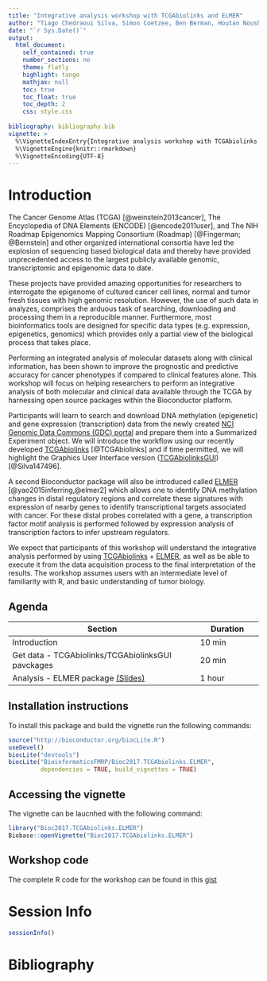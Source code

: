 ```yaml
---
title: "Integrative analysis workshop with TCGAbiolinks and ELMER"
author: "Tiago Chedraoui Silva, Simon Coetzee, Ben Berman, Houtan Noushmehr"
date: "`r Sys.Date()`"
output: 
  html_document:
    self_contained: true
    number_sections: no
    theme: flatly
    highlight: tango
    mathjax: null
    toc: true
    toc_float: true
    toc_depth: 2
    css: style.css
  
bibliography: bibliography.bib    
vignette: >
  %\VignetteIndexEntry{Integrative analysis workshop with TCGAbiolinks and ELMER}
  %\VignetteEngine{knitr::rmarkdown}
  %\VignetteEncoding{UTF-8}
---
```


# Introduction

The Cancer Genome Atlas (TCGA) [@weinstein2013cancer], 
The Encyclopedia of DNA Elements (ENCODE)  [@encode2011user], and 
The NIH Roadmap Epigenomics Mapping Consortium (Roadmap) [@Fingerman; @Bernstein]
and other organized international consortia have led the explosion 
of sequencing based biological 
data and thereby have provided unprecedented access to the largest publicly 
available genomic, transcriptomic and epigenomic data to date. 

These projects have provided amazing opportunities for researchers to interrogate 
the epigenome of cultured cancer cell lines, normal and tumor fresh tissues with 
high genomic resolution. However, the use of such data in analyzes, comprises the 
arduous task of searching, downloading and processing them in a reproducible manner. 
Furthermore, most bioinformatics tools are designed for specific data types 
(e.g. expression, epigenetics, genomics) which provides only a partial view of 
the biological process that takes place. 

Performing an integrated analysis of molecular datasets along with clinical 
information, has been shown to improve the prognostic and predictive accuracy 
for cancer phenotypes if compared to clinical features alone. This workshop will 
focus on helping researchers to perform an integrative analysis of both molecular 
and clinical data available through the TCGA by harnessing open source packages 
within the Bioconductor platform.

Participants will learn to search and download DNA methylation (epigenetic) and 
gene expression (transcription) data from the newly created 
[NCI Genomic Data Commons (GDC) portal](https://portal.gdc.cancer.gov/) 
and prepare them into a Summarized Experiment object. 
We will introduce the workflow using our recently developed 
[TCGAbiolinks](http://bioconductor.org/packages/TCGAbiolinks/) [@TCGAbiolinks]
and if time permitted, we will highlight the Graphics User Interface version 
([TCGAbiolinksGUI](http://bioconductor.org/packages/TCGAbiolinksGUI/)) [@Silva147496]. 

A second Bioconductor package will also be introduced called 
[ELMER](http://bioconductor.org/packages/ELMER/)  [@yao2015inferring,@elmer2]  which allows 
one to identify DNA methylation changes in distal regulatory regions and correlate 
these signatures with expression of nearby genes to identify transcriptional 
targets associated with cancer. For these distal probes correlated with a gene, 
a transcription factor motif analysis is performed followed by expression 
analysis of transcription factors to infer upstream regulators.

We expect that participants of this workshop will understand the integrative 
analysis performed by using 
[TCGAbiolinks](http://bioconductor.org/packages/TCGAbiolinks/) + 
[ELMER](http://bioconductor.org/packages/ELMER/), as well as be able to execute 
it from the data acquisition process to the final interpretation of the results. 
The workshop assumes users with an intermediate level of familiarity with R, 
and basic understanding of tumor biology. 

## Agenda

|  Section                     | Duration |
|------------------------------|----------|
| Introduction                 | 10 min   |
| Get data - TCGAbiolinks/TCGAbiolinksGUI pavckages | 20 min   |
| Analysis - ELMER package [(Slides)](https://github.com/BioinformaticsFMRP/Bioc2017.TCGAbiolinks.ELMER/blob/master/vignettes/elmer.pdf)                      | 1 hour   |


## Installation instructions

To install this package and build the vignette run the following commands:

```r
source("http://bioconductor.org/biocLite.R")
useDevel()
biocLite("devtools")
biocLite("BioinformaticsFMRP/Bioc2017.TCGAbiolinks.ELMER",
         dependencies = TRUE, build_vignettes = TRUE)
```

## Accessing the vignette 
The vignette can be laucnhed with the following command:

```r
library("Bioc2017.TCGAbiolinks.ELMER")
Biobase::openVignette("Bioc2017.TCGAbiolinks.ELMER")
```

## Workshop code

The complete R code for the workshop can be found in this [gist](https://gist.github.com/tiagochst/e324bead84c4accef753f51bc7e4dbd1)

# Session Info

```r
sessionInfo()
```

# Bibliography
